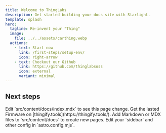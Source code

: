 ```yaml
---
title: Welcome to ThingLabs
description: Get started building your docs site with Starlight.
template: splash
hero:
  tagline: Re-invent your "Thing"
  image:
    file: ../../assets/carthing.webp
  actions:
    - text: Start now
      link: /first-steps/setup-env/
      icon: right-arrow
    - text: Checkout our Github
      link: https://github.com/thinglabsoss
      icon: external
      variant: minimal
---
```



## Next steps

<CardGrid stagger>
	<Card title="Update content" icon="pencil">
		Edit `src/content/docs/index.mdx` to see this page change.
	</Card>
	<Card title="Download Firmware" icon="add-document">
		Get the lasted Firmware on [thingify.tools](https://thingify.tools/).
	</Card>
	<Card title="Add new content" icon="add-document">
		Add Markdown or MDX files to `src/content/docs` to create new pages.
	</Card>
	<Card title="Configure your site" icon="setting">
		Edit your `sidebar` and other config in `astro.config.mjs`.
	</Card>
</CardGrid>
